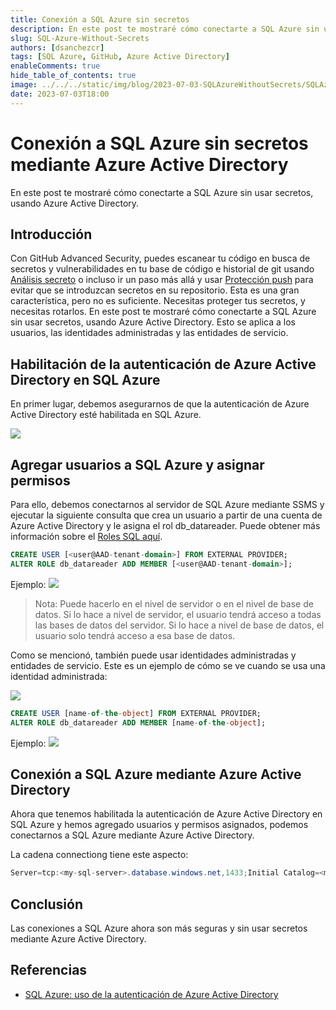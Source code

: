 ```yaml
---
title: Conexión a SQL Azure sin secretos
description: En este post te mostraré cómo conectarte a SQL Azure sin usar secretos, usando Azure Active Directory.
slug: SQL-Azure-Without-Secrets
authors: [dsanchezcr]
tags: [SQL Azure, GitHub, Azure Active Directory]
enableComments: true
hide_table_of_contents: true
image: ../../../static/img/blog/2023-07-03-SQLAzureWithoutSecrets/SQLAzureWithoutSecrets.jpg
date: 2023-07-03T18:00
---
```

# Conexión a SQL Azure sin secretos mediante Azure Active Directory

En este post te mostraré cómo conectarte a SQL Azure sin usar secretos, usando Azure Active Directory.

<!--truncate-->

## Introducción

Con GitHub Advanced Security, puedes escanear tu código en busca de secretos y vulnerabilidades en tu base de código e historial de git usando [Análisis secreto](https://docs.github.com/code-security/secret-scanning/about-secret-scanning) o incluso ir un paso más allá y usar [Protección push](https://docs.github.com/enterprise-cloud@latest/code-security/secret-scanning/protecting-pushes-with-secret-scanning) para evitar que se introduzcan secretos en su repositorio. Esta es una gran característica, pero no es suficiente. Necesitas proteger tus secretos, y necesitas rotarlos. En este post te mostraré cómo conectarte a SQL Azure sin usar secretos, usando Azure Active Directory. Esto se aplica a los usuarios, las identidades administradas y las entidades de servicio.

## Habilitación de la autenticación de Azure Active Directory en SQL Azure

En primer lugar, debemos asegurarnos de que la autenticación de Azure Active Directory esté habilitada en SQL Azure.

![](pathname:///img/blog/2023-07-03-SQLAzureWithoutSecrets/AADEnabledSQLServer.jpg)

## Agregar usuarios a SQL Azure y asignar permisos

Para ello, debemos conectarnos al servidor de SQL Azure mediante SSMS y ejecutar la siguiente consulta que crea un usuario a partir de una cuenta de Azure Active Directory y le asigna el rol db_datareader. Puede obtener más información sobre el [Roles SQL aquí](https://learn.microsoft.com/sql/relational-databases/security/authentication-access/database-level-roles?view=sql-server-ver16#fixed-database-roles).

```sql
CREATE USER [<user@AAD-tenant-domain>] FROM EXTERNAL PROVIDER;
ALTER ROLE db_datareader ADD MEMBER [<user@AAD-tenant-domain>];
```

Ejemplo:
![](pathname:///img/blog/2023-07-03-SQLAzureWithoutSecrets/AddingUser.jpg)

> Nota: Puede hacerlo en el nivel de servidor o en el nivel de base de datos. Si lo hace a nivel de servidor, el usuario tendrá acceso a todas las bases de datos del servidor. Si lo hace a nivel de base de datos, el usuario solo tendrá acceso a esa base de datos.

Como se mencionó, también puede usar identidades administradas y entidades de servicio. Este es un ejemplo de cómo se ve cuando se usa una identidad administrada:

![](pathname:///img/blog/2023-07-03-SQLAzureWithoutSecrets/ManagedIdentity.jpg)

```sql
CREATE USER [name-of-the-object] FROM EXTERNAL PROVIDER;
ALTER ROLE db_datareader ADD MEMBER [name-of-the-object];
```

Ejemplo:
![](pathname:///img/blog/2023-07-03-SQLAzureWithoutSecrets/AddingManagedIdentity.jpg)

## Conexión a SQL Azure mediante Azure Active Directory

Ahora que tenemos habilitada la autenticación de Azure Active Directory en SQL Azure y hemos agregado usuarios y permisos asignados, podemos conectarnos a SQL Azure mediante Azure Active Directory.

La cadena connectiong tiene este aspecto:

```csharp
Server=tcp:<my-sql-server>.database.windows.net,1433;Initial Catalog=<my-database>;Authentication="Active Directory Integrated";
```

## Conclusión

Las conexiones a SQL Azure ahora son más seguras y sin usar secretos mediante Azure Active Directory.

## Referencias

- [SQL Azure: uso de la autenticación de Azure Active Directory](https://learn.microsoft.com/azure/azure-sql/database/authentication-aad-overview)